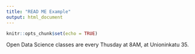 ```yaml
---
title: "READ ME Example"
output: html_document
---
```


```r
knitr::opts_chunk$set(echo = TRUE)
```
Open Data Science classes are every Thusday at 8AM, at Unioninkatu 35.
